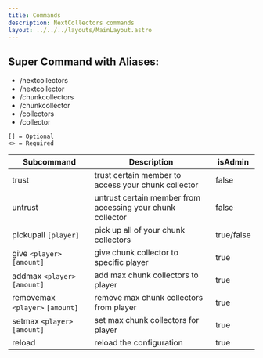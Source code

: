 ```yaml
---
title: Commands
description: NextCollectors commands
layout: ../../../layouts/MainLayout.astro
---
```



## Super Command with Aliases:

- /nextcollectors
- /nextcollector
- /chunkcollectors
- /chunkcollector
- /collectors
- /collector

```
[] = Optional
<> = Required
```

| Subcommand          | Description        | isAdmin |
| ------------------- | ------------------ | ------- |
| trust               | trust certain member to access your chunk collector | false |
| untrust             | untrust certain member from accessing your chunk collector | false |
| pickupall `[player]` | pick up all of your chunk collectors |true/false | 
| give `<player>` `[amount]` | give chunk collector to specific player | true |
| addmax `<player>` `[amount]` | add max chunk collectors to player | true |
| removemax `<player>` `[amount]` | remove max chunk collectors from player | true |
| setmax `<player>` `[amount]` | set max chunk collectors for player | true |
| reload | reload the configuration | true |took max chunk collectors from player |